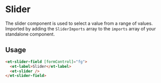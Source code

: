 # Slider

The slider component is used to select a value from a range of values.
Imported by adding the `SliderImports` array to the `imports` array of your standalone component.

## Usage

```html
<et-slider-field [formControl]="fg">
  <et-label>Slider</et-label>
  <et-slider />
</et-slider-field>
```


<ArgsTable story={PRIMARY_STORY} />
